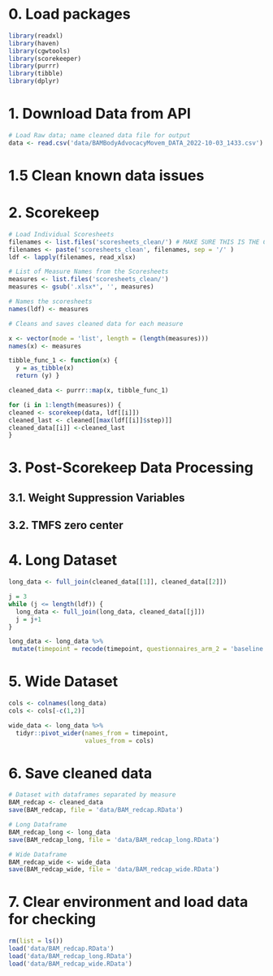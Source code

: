 # 0. Load packages
```r
library(readxl)
library(haven)
library(cgwtools)
library(scorekeeper)
library(purrr)
library(tibble)
library(dplyr)
```

# 1. Download Data from API
```r
# Load Raw data; name cleaned data file for output
data <- read.csv('data/BAMBodyAdvocacyMovem_DATA_2022-10-03_1433.csv')  
```

# 1.5 Clean known data issues

# 2. Scorekeep 

```r

# Load Individual Scoresheets
filenames <- list.files('scoresheets_clean/') # MAKE SURE THIS IS THE CORRECT DIRECTORY NAME
filenames <- paste('scoresheets_clean', filenames, sep = '/' )
ldf <- lapply(filenames, read_xlsx)

# List of Measure Names from the Scoresheets
measures <- list.files('scoresheets_clean/') 
measures <- gsub('.xlsx*', '', measures)

# Names the scoresheets
names(ldf) <- measures

# Cleans and saves cleaned data for each measure 

x <- vector(mode = 'list', length = (length(measures)))
names(x) <- measures

tibble_func_1 <- function(x) {
  y = as_tibble(x)
  return (y) }

cleaned_data <- purrr::map(x, tibble_func_1)

for (i in 1:length(measures)) {
cleaned <- scorekeep(data, ldf[[i]])
cleaned_last <- cleaned[[max(ldf[[i]]$step)]]
cleaned_data[[i]] <-cleaned_last
}
```

# 3. Post-Scorekeep Data Processing

## 3.1. Weight Suppression Variables

## 3.2. TMFS zero center

# 4. Long Dataset

```r
long_data <- full_join(cleaned_data[[1]], cleaned_data[[2]])

j = 3
while (j <= length(ldf)) {
  long_data <- full_join(long_data, cleaned_data[[j]])
  j = j+1
}

long_data <- long_data %>% 
 mutate(timepoint = recode(timepoint, questionnaires_arm_2 = 'baseline', questionnaires_arm_3 = 'post', questionnaires_arm_4 = '8wk'))

```
# 5. Wide Dataset

```r
cols <- colnames(long_data)
cols <- cols[-c(1,2)]

wide_data <- long_data %>% 
  tidyr::pivot_wider(names_from = timepoint, 
                     values_from = cols)
```


# 6. Save cleaned data 
```r
# Dataset with dataframes separated by measure
BAM_redcap <- cleaned_data 
save(BAM_redcap, file = 'data/BAM_redcap.RData') 

# Long Dataframe
BAM_redcap_long <- long_data
save(BAM_redcap_long, file = 'data/BAM_redcap_long.RData') 

# Wide Dataframe
BAM_redcap_wide <- wide_data
save(BAM_redcap_wide, file = 'data/BAM_redcap_wide.RData') 
```

# 7. Clear environment and load data for checking
```r
rm(list = ls())
load('data/BAM_redcap.RData')
load('data/BAM_redcap_long.RData')
load('data/BAM_redcap_wide.RData')

```


